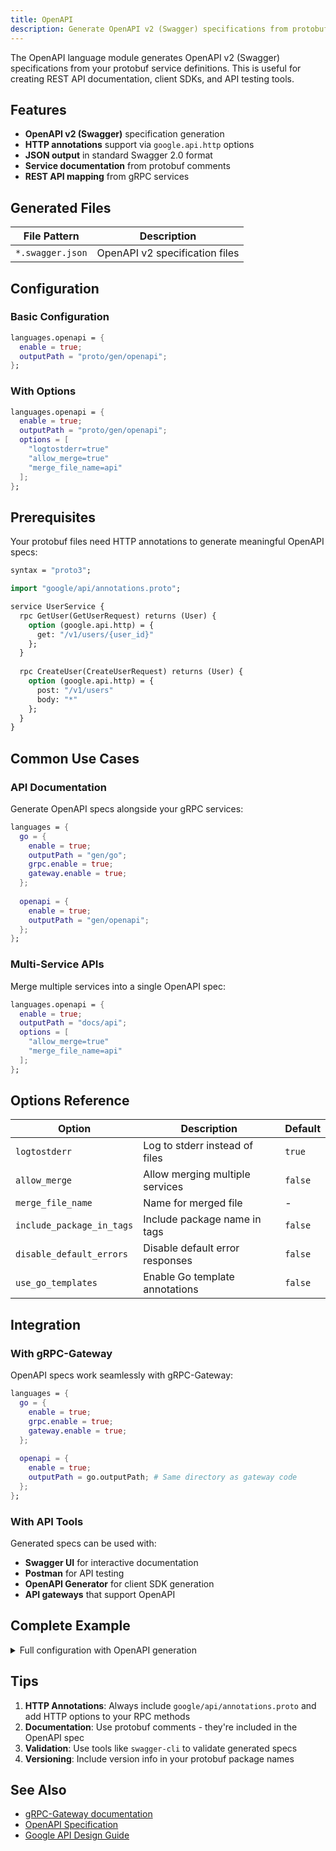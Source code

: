 ```yaml
---
title: OpenAPI
description: Generate OpenAPI v2 (Swagger) specifications from protobuf definitions
---
```



The OpenAPI language module generates OpenAPI v2 (Swagger) specifications from your protobuf service definitions. This is useful for creating REST API documentation, client SDKs, and API testing tools.

## Features

- **OpenAPI v2 (Swagger)** specification generation
- **HTTP annotations** support via `google.api.http` options
- **JSON output** in standard Swagger 2.0 format
- **Service documentation** from protobuf comments
- **REST API mapping** from gRPC services

## Generated Files

| File Pattern | Description |
| ------------ | ----------- |
| `*.swagger.json` | OpenAPI v2 specification files |

## Configuration

### Basic Configuration

```nix
languages.openapi = {
  enable = true;
  outputPath = "proto/gen/openapi";
};
```

### With Options

```nix
languages.openapi = {
  enable = true;
  outputPath = "proto/gen/openapi";
  options = [
    "logtostderr=true"
    "allow_merge=true"
    "merge_file_name=api"
  ];
};
```

## Prerequisites

Your protobuf files need HTTP annotations to generate meaningful OpenAPI specs:

```protobuf
syntax = "proto3";

import "google/api/annotations.proto";

service UserService {
  rpc GetUser(GetUserRequest) returns (User) {
    option (google.api.http) = {
      get: "/v1/users/{user_id}"
    };
  }
  
  rpc CreateUser(CreateUserRequest) returns (User) {
    option (google.api.http) = {
      post: "/v1/users"
      body: "*"
    };
  }
}
```

## Common Use Cases

### API Documentation

Generate OpenAPI specs alongside your gRPC services:

```nix
languages = {
  go = {
    enable = true;
    outputPath = "gen/go";
    grpc.enable = true;
    gateway.enable = true;
  };
  
  openapi = {
    enable = true;
    outputPath = "gen/openapi";
  };
};
```

### Multi-Service APIs

Merge multiple services into a single OpenAPI spec:

```nix
languages.openapi = {
  enable = true;
  outputPath = "docs/api";
  options = [
    "allow_merge=true"
    "merge_file_name=api"
  ];
};
```

## Options Reference

| Option | Description | Default |
| ------ | ----------- | ------- |
| `logtostderr` | Log to stderr instead of files | `true` |
| `allow_merge` | Allow merging multiple services | `false` |
| `merge_file_name` | Name for merged file | - |
| `include_package_in_tags` | Include package name in tags | `false` |
| `disable_default_errors` | Disable default error responses | `false` |
| `use_go_templates` | Enable Go template annotations | `false` |

## Integration

### With gRPC-Gateway

OpenAPI specs work seamlessly with gRPC-Gateway:

```nix
languages = {
  go = {
    enable = true;
    grpc.enable = true;
    gateway.enable = true;
  };
  
  openapi = {
    enable = true;
    outputPath = go.outputPath; # Same directory as gateway code
  };
};
```

### With API Tools

Generated specs can be used with:
- **Swagger UI** for interactive documentation
- **Postman** for API testing
- **OpenAPI Generator** for client SDK generation
- **API gateways** that support OpenAPI

## Complete Example

<details>
<summary>Full configuration with OpenAPI generation</summary>

```nix
{BasicConfig}
```
</details>

## Tips

1. **HTTP Annotations**: Always include `google/api/annotations.proto` and add HTTP options to your RPC methods
2. **Documentation**: Use protobuf comments - they're included in the OpenAPI spec
3. **Validation**: Use tools like `swagger-cli` to validate generated specs
4. **Versioning**: Include version info in your protobuf package names

## See Also

- [gRPC-Gateway documentation](https://grpc-ecosystem.github.io/grpc-gateway/)
- [OpenAPI Specification](https://swagger.io/specification/v2/)
- [Google API Design Guide](https://cloud.google.com/apis/design)